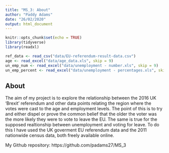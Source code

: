 ```yaml
---
title: "MS_3: About"
author: "Paddy Adams"
date: "26/02/2020"
output: html_document
---
```


```r
knitr::opts_chunk$set(echo = TRUE)
library(tidyverse)
library(readxl)

ref_data <- read_csv("data/EU-referendum-result-data.csv")
age <- read_excel("data/age_data.xls", skip = 9)
un_emp_num <- read_excel("data/unemployment - number.xls", skip = 9)
un_emp_percent <- read_excel("data/unemployment - percentages.xls", skip = 9)

```

## About

The aim of my project is to explore the relationship between the 2016 UK 'Brexit' referendum and other data points 
relating the region where the votes were cast to the age and employment levels. The point of this is to try and 
either dispel or prove the common belief that the older the voter was the more likely they were to vote to leave 
the EU. The same is true for the supposed realtionship between unemployment and voting for leave. To do this I have 
used the UK goverment EU referendum data and the 2011 nationwide census data, both freely available online. 


My Github repository: https://github.com/padams27/MS_3

